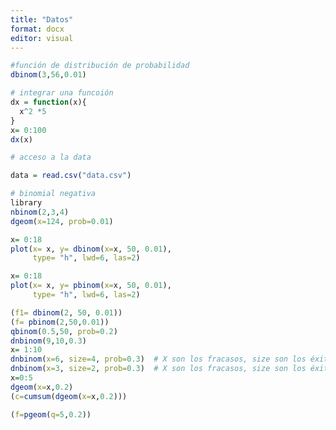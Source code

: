 ```yaml
---
title: "Datos"
format: docx
editor: visual
---
```


```r
#función de distribución de probabilidad
dbinom(3,56,0.01)

```

```r
# integrar una funcoión 
dx = function(x){
  x^2 *5
}
x= 0:100
dx(x)


```

```r
# acceso a la data

data = read.csv("data.csv")
```

```r
# binomial negativa 
library
nbinom(2,3,4)
dgeom(x=124, prob=0.01)

```

```r

x= 0:18 
plot(x= x, y= dbinom(x=x, 50, 0.01), 
     type= "h", lwd=6, las=2)

x= 0:18 
plot(x= x, y= pbinom(x=x, 50, 0.01), 
     type= "h", lwd=6, las=2)

```

```r

(f1= dbinom(2, 50, 0.01))
(f= pbinom(2,50,0.01))
qbinom(0.5,50, prob=0.2)
dnbinom(9,10,0.3)
x= 1:10
dnbinom(x=6, size=4, prob=0.3)  # X son los fracasos, size son los éxitos
dnbinom(x=3, size=2, prob=0.3)  # X son los fracasos, size son los éxitos
x=0:5
dgeom(x=x,0.2)
(c=cumsum(dgeom(x=x,0.2)))

(f=pgeom(q=5,0.2))
```
